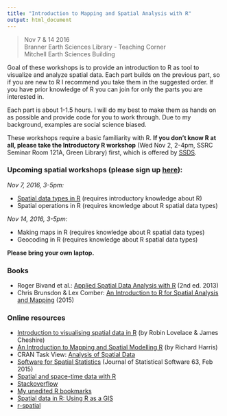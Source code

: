 ```yaml
---
title: "Introduction to Mapping and Spatial Analysis with R"
output: html_document
---
```


> Nov 7 & 14 2016  
> Branner Earth Sciences Library - Teaching Corner   
> Mitchell Earth Sciences Building

Goal of these workshops is to provide an introduction to R as tool to visualize and analyze spatial data. Each part builds on the previous part, so if you are new to R I recommend you take them in the suggested order. If you have prior knowledge of R you can join for only the parts you are interested in.

Each part is about 1-1.5 hours. I will do my best to make them as hands on as possible and provide code for you to work through. Due to my background, examples are social science biased. 

These workshops require a basic familiarity with R. __If you don't know R at all, please take the Introductory R workshop__ (Wed Nov 2, 2-4pm, SSRC Seminar Room 121A, Green Library) first, which is offered by [SSDS](https://ssds.stanford.edu/).


### Upcoming spatial workshops (please sign up [here](http://goo.gl/forms/VutZAC4MRN)):
_Nov 7, 2016, 3-5pm:_ 

- [Spatial data types in R](2_spDataTypes.nb.html) (requires introductory knowledge about R) 
- Spatial operations in R (requires knowledge about R spatial data types) 

_Nov 14, 2016, 3-5pm:_

- Making maps in R  (requires knowledge about R spatial data types)
- Geocoding in R (requires knowledge about R spatial data types)

__Please bring your own laptop.__


### Books
- Roger Bivand et al.:  [Applied Spatial Data Analysis with R](http://www.springer.com/statistics/life+sciences,+medicine+%26+health/book/978-1-4614-7617-7) (2nd ed. 2013)
- Chris Brunsdon & Lex Comber:  [An Introduction to R for Spatial Analysis and Mapping](http://www.sagepub.com/books/Book241031/reviews?siteId=sage-us&prodTypes=any&q=An+Introduction+to+R+for+Spatial+Analysis+and+Mapping&fs=1#tabview=toc) (2015)

### Online resources
- [Introduction to visualising spatial data in R](http://cran.r-project.org/doc/contrib/intro-spatial-rl.pdf) (by Robin Lovelace & James Cheshire)
- [An Introduction to Mapping and Spatial Modelling R](http://www.researchgate.net/profile/Richard_Harris5/publication/258151270_An_Introduction_to_Mapping_and_Spatial_Modelling_in_R/links/0c9605272348c432b8000000.pdf?ev=pub_ext_doc_dl&origin=publication_list&inViewer=true) (by Richard Harris)
- CRAN Task View: [Analysis of Spatial Data](http://cran.r-project.org/web/views/Spatial.html)
- [Software for Spatial Statistics](http://www.jstatsoft.org/v63) (Journal of Statistical Software 63, Feb 2015)
- [Spatial and space-time data with R](http://oscarperpinan.github.io/spacetime-vis/)
- [Stackoverflow](http://stackoverflow.com/questions/tagged/r)
- [My unedited R bookmarks](https://www.diigo.com/user/cengel/R?type=all&sort=updated)
- [Spatial data in R: Using R as a GIS](https://github.com/Pakillo/R-GIS-tutorial/blob/master/R-GIS_tutorial.md) 
- [r-spatial](http://r-spatial.org/)

